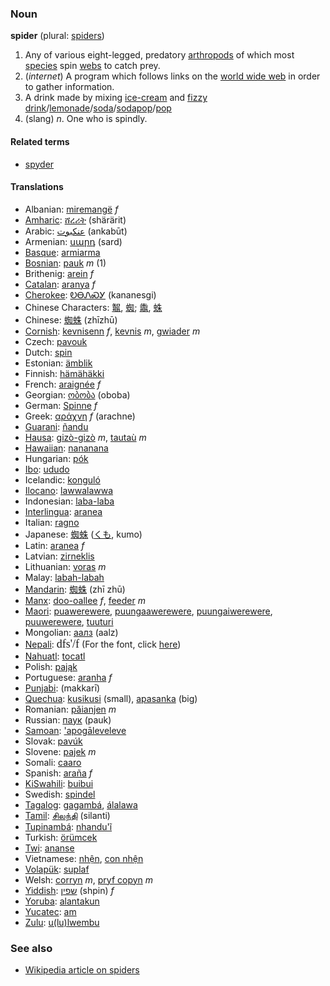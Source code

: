 ===Noun===
'''spider''' (plural: [[spiders]])

#Any of various eight-legged, predatory [[arthropod]]s of which most [[species]] spin [[web]]s to catch prey.
# (''internet'') A program which follows links on the [[world wide web]] in order to gather information.
# A drink made by mixing [[ice-cream]] and [[fizzy drink]]/[[lemonade]]/[[soda]]/[[sodapop]]/[[pop]]
# (slang) ''n''. One who is spindly.

====Related terms====
*[[spyder]]<!-- various sports cars -->

====Translations====
*Albanian: [[miremangë]] ''f''
*[[Amharic]]: [[ሸረሪት]] (shärärit)
*Arabic: [[عنكبوت]] (ankabūt)
*Armenian: [[սարդ]] (sard)
*[[Basque]]: [[armiarma]]
*[[Bosnian]]: [[pauk]] ''m'' (1)
*Brithenig: [[arein]] ''f''
*[[Catalan]]: [[aranya]] ''f''
*[[Cherokee]]: [[ᎧᎾᏁᏍᎩ]] (kananesgi)
*Chinese Characters: [[鼅]], [[蜘]]; [[鼄]], [[蛛]]<!-- commas separate different forms of same character; semicolons separate unrelated characters -->
*Chinese: [[蜘蛛]] (zhīzhū)
*[[Cornish]]: [[kevnisenn]] ''f'', [[kevnis]] ''m'', [[gwiader]] ''m''
*Czech: [[pavouk]]
*Dutch: [[spin]]
*Estonian: [[ämblik]]
*Finnish: [[hämähäkki]]
*French: [[araignée]] ''f''
*Georgian: [[ობობა]] (oboba)
*German: [[Spinne]] ''f''
*Greek: [[αράχνη]] ''f'' (arachne)
*[[Guarani]]: [[ñandu]]
*[[Hausa]]: [[gizò-gizò]] ''m'', [[tautaù]] ''m''
*[[Hawaiian]]: [[nananana]]
*Hungarian: [[pók]]
*[[Ibo]]: [[ududo]]
*Icelandic: [[konguló]]
*[[Ilocano]]: [[lawwalawwa]]
*Indonesian: [[laba-laba]]
*[[Interlingua]]: [[aranea]]
*Italian: [[ragno]]
*Japanese: [[蜘蛛]] ([[くも]], kumo)
*Latin: [[aranea]] ''f''
*Latvian: [[zirneklis]]
*Lithuanian: [[voras]] ''m''
*Malay: [[labah-labah]]
*[[Mandarin]]: [[蜘蛛]] (zhī zhū)
*[[Manx]]: [[doo-oallee]] ''f'', [[feeder]] ''m''
*[[Maori]]: [[puawerewere]], [[puungaawerewere]], [[puungaiwerewere]], [[puuwerewere]], [[tuuturi]]
*Mongolian: [[аалз]] (aalz)
*[[Nepali]]: <span style="font-family: Kantipur"><font size="4">dfs</font><font size="4">'/f</font></span> (For the font, click [http://www.nepalnews.com.np/kantipur_font.htm here])
*[[Nahuatl]]: [[tocatl]]
*Polish: [[pająk]]
*Portuguese: [[aranha]] ''f''
*[[Punjabi]]: [[]] (makkarī)
*[[Quechua]]: [[kusikusi]] (small), [[apasanka]] (big)
*Romanian: [[păianjen]] ''m''
*Russian: [[паук]] (pauk)
*[[Samoan]]: [['apogāleveleve]]
*Slovak: [[pavúk]]
*Slovene: [[pajek]] ''m''
*Somali: [[caaro]]
*Spanish: [[araña]] ''f''
*[[KiSwahili]]: [[buibui]]
*Swedish: [[spindel]]
*[[Tagalog]]: [[gagambá]], [[álalawa]]
*[[Tamil]]: [[சிலந்தி]] (silanti)
*[[Tupinambá]]: [[nhandu'ĩ]]
*Turkish: [[örümcek]]
*[[Twi]]: [[ananse]]
*Vietnamese: [[nhện]], [[con nhện]]
*[[Volapük]]: [[suplaf]]
*Welsh: [[corryn]] ''m'', [[pryf copyn]] ''m''
*[[Yiddish]]: [[שפין]] (shpin) ''f''
*[[Yoruba]]: [[alantakun]]
*[[Yucatec]]: [[am]]
*[[Zulu]]: [[u(lu)lwembu]]

===See also===
*[[w:Spider|Wikipedia article on spiders]]